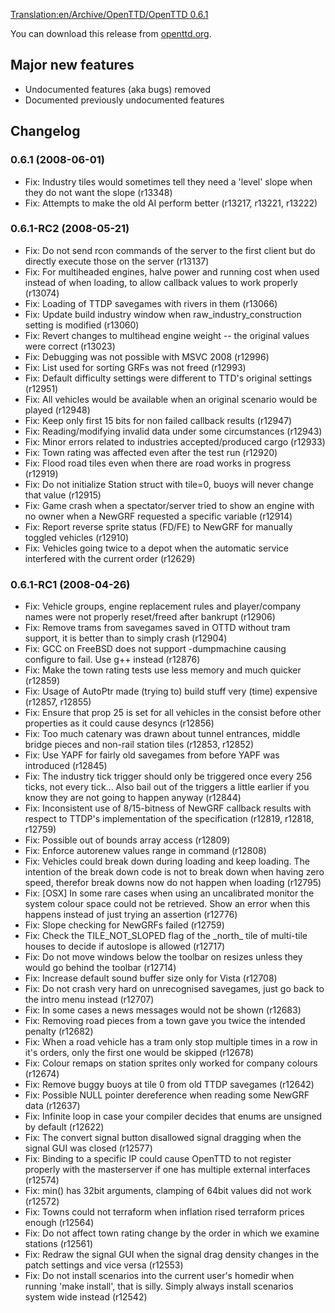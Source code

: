 [[Translation:en/Archive/OpenTTD/OpenTTD 0.6.1]]

{{en/Archive/OpenTTD/Navigation}}
{{en/Archive/OpenTTD/NaviPrevNext|prev=en/Archive/OpenTTD/OpenTTD 0.6.0|next=en/Archive/OpenTTD/OpenTTD 0.6.2|date=2008-06-01}}

You can download this release from [http://www.openttd.org/en/download-stable/0.6.1 openttd.org].


==Major new features==
* Undocumented features (aka bugs) removed
* Documented previously undocumented features

==Changelog==

===0.6.1 (2008-06-01)===

* Fix: Industry tiles would sometimes tell they need a 'level' slope when they do not want the slope (r13348)
* Fix: Attempts to make the old AI perform better (r13217, r13221, r13222)
===0.6.1-RC2 (2008-05-21)===

* Fix: Do not send rcon commands of the server to the first client but do directly execute those on the server (r13137)
* Fix: For multiheaded engines, halve power and running cost when used instead of when loading, to allow callback values to work properly (r13074)
* Fix: Loading of TTDP savegames with rivers in them {{en/Flyspray|2005}} (r13066)
* Fix: Update build industry window when raw_industry_construction setting is modified (r13060)
* Fix: Revert changes to multihead engine weight -- the original values were correct (r13023)
* Fix: Debugging was not possible with MSVC 2008 (r12996)
* Fix: List used for sorting GRFs was not freed (r12993)
* Fix: Default difficulty settings were different to TTD's original settings {{en/Flyspray|1977}} (r12951)
* Fix: All vehicles would be available when an original scenario would be played {{en/Flyspray|1982}} (r12948)
* Fix: Keep only first 15 bits for non failed callback results (r12947)
* Fix: Reading/modifying invalid data under some circumstances (r12943)
* Fix: Minor errors related to industries accepted/produced cargo (r12933)
* Fix: Town rating was affected even after the test run (r12920)
* Fix: Flood road tiles even when there are road works in progress {{en/Flyspray|1965}} (r12919)
* Fix: Do not initialize Station struct with tile=0, buoys will never change that value {{en/Flyspray|1960}} (r12915)
* Fix: Game crash when a spectator/server tried to show an engine with no owner when a NewGRF requested a specific variable (r12914)
* Fix: Report reverse sprite status (FD/FE) to NewGRF for manually toggled vehicles (r12910)
* Fix: Vehicles going twice to a depot when the automatic service interfered with the current order {{en/Flyspray|1985}} (r12629)
===0.6.1-RC1 (2008-04-26)===

* Fix: Vehicle groups, engine replacement rules and player/company names were not properly reset/freed after bankrupt (r12906)
* Fix: Remove trams from savegames saved in OTTD without tram support, it is better than to simply crash {{en/Flyspray|1953}} (r12904)
* Fix: GCC on FreeBSD does not support -dumpmachine causing configure to fail. Use g++ instead {{en/Flyspray|1928}} (r12876)
* Fix: Make the town rating tests use less memory and much quicker (r12859)
* Fix: Usage of AutoPtr made (trying to) build stuff very (time) expensive (r12857, r12855)
* Fix: Ensure that prop 25 is set for all vehicles in the consist before other properties as it could cause desyncs (r12856)
* Fix: Too much catenary was drawn about tunnel entrances, middle bridge pieces and non-rail station tiles (r12853, r12852)
* Fix: Use YAPF for fairly old savegames from before YAPF was introduced (r12845)
* Fix: The industry tick trigger should only be triggered once every 256 ticks, not every tick... Also bail out of the triggers a little earlier if you know they are not going to happen anyway (r12844)
* Fix: Inconsistent use of 8/15-bitness of NewGRF callback results with respect to TTDP's implementation of the specification (r12819, r12818, r12759)
* Fix: Possible out of bounds array access (r12809)
* Fix: Enforce autorenew values range in command (r12808)
* Fix: Vehicles could break down during loading and keep loading. The intention of the break down code is not to break down when having zero speed, therefor break downs now do not happen when loading {{en/Flyspray|1938}} (r12795)
* Fix: [OSX] In some rare cases when using an uncalibrated monitor the system colour space could not be retrieved. Show an error when this happens instead of just trying an assertion (r12776)
* Fix: Slope checking for NewGRFs failed (r12759)
* Fix: Check the TILE_NOT_SLOPED flag of the _north_ tile of multi-tile houses to decide if autoslope is allowed (r12717)
* Fix: Do not move windows below the toolbar on resizes unless they would go behind the toolbar {{en/Flyspray|1904}} (r12714)
* Fix: Increase default sound buffer size only for Vista {{en/Flyspray|1914}} (r12708)
* Fix: Do not crash very hard on unrecognised savegames, just go back to the intro menu instead (r12707)
* Fix: In some cases a news messages would not be shown {{en/Flyspray|1906}} (r12683)
* Fix: Removing road pieces from a town gave you twice the intended penalty {{en/Flyspray|1920}} (r12682)
* Fix: When a road vehicle has a tram only stop multiple times in a row in it's orders, only the first one would be skipped {{en/Flyspray|1918}} (r12678)
* Fix: Colour remaps on station sprites only worked for company colours {{en/Flyspray|1902}} (r12674)
* Fix: Remove buggy buoys at tile 0 from old TTDP savegames (r12642)
* Fix: Possible NULL pointer dereference when reading some NewGRF data {{en/Flyspray|1913}} (r12637)
* Fix: Infinite loop in case your compiler decides that enums are unsigned by default (r12622)
* Fix: The convert signal button disallowed signal dragging when the signal GUI was closed (r12577)
* Fix: Binding to a specific IP could cause OpenTTD to not register properly with the masterserver if one has multiple external interfaces (r12574)
* Fix: min() has 32bit arguments, clamping of 64bit values did not work (r12572)
* Fix: Towns could not terraform when inflation rised terraform prices enough (r12564)
* Fix: Do not affect town rating change by the order in which we examine stations (r12561)
* Fix: Redraw the signal GUI when the signal drag density changes in the patch settings and vice versa (r12553)
* Fix: Do not install scenarios into the current user's homedir when running 'make install', that is silly. Simply always install scenarios system wide instead (r12542)